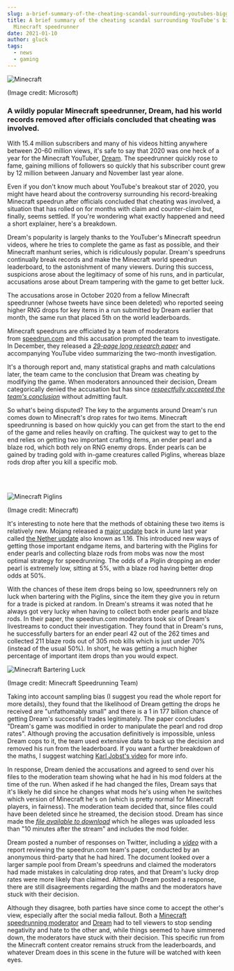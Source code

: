 ```yaml
---
slug: a-brief-summary-of-the-cheating-scandal-surrounding-youtubes-biggest-minecraft-speedrunner
title: A brief summary of the cheating scandal surrounding YouTube's biggest
  Minecraft speedrunner
date: 2021-01-10
author: gluck
tags:
  - news
  - gaming
---
```

![Minecraft](/images/minecraft.jpg "Minecraft")

(Image credit: Microsoft)

### A wildly popular Minecraft speedrunner, Dream, had his world records removed after officials concluded that cheating was involved.

With 15.4 million subscribers and many of his videos hitting anywhere between 20-60 million views, it's safe to say that 2020 was one heck of a year for the Minecraft YouTuber, [Dream](https://www.youtube.com/c/dream/videos). The speedrunner quickly rose to fame, gaining millions of followers so quickly that his subscriber count grew by 12 million between January and November last year alone.

Even if you don't know much about YouTube's breakout star of 2020, you might have heard about the controversy surrounding his record-breaking Minecraft speedrun after officials concluded that cheating was involved, a situation that has rolled on for months with claim and counter-claim but, finally, seems settled. If you're wondering what exactly happened and need a short explainer, here's a breakdown.

Dream's popularity is largely thanks to the YouTuber's Minecraft speedrun videos, where he tries to complete the game as fast as possible, and their Minecraft manhunt series, which is ridiculously popular. Dream's speedruns continually break records and make the Minecraft world speedrun leaderboard, to the astonishment of many viewers. During this success, suspicions arose about the legitimacy of some of his runs, and in particular, accusations arose about Dream tampering with the game to get better luck.

The accusations arose in October 2020 from a fellow Minecraft speedrunner (whose tweets have since been deleted) who reported seeing higher RNG drops for key items in a run submitted by Dream earlier that month, the same run that placed 5th on the world leaderboards.

Minecraft speedruns are officiated by a team of moderators from [speedrun.com](https://www.speedrun.com/) and this accusation prompted the team to investigate. In December, they released a *[29-page long research paper](https://mcspeedrun.com/dream.pdf)* and accompanying YouTube video summarizing the two-month investigation.

It's a thorough report and, many statistical graphs and math calculations later, the team came to the conclusion that Dream was cheating by modifying the game. When moderators announced their decision, Dream categorically denied the accusation but has since *[respectfully accepted the team's conclusion](https://twitter.com/dreamwastaken/status/1344716590080782339)* without admitting fault.

So what's being disputed? The key to the arguments around Dream's run comes down to Minecraft's drop rates for two items. Minecraft speedrunning is based on how quickly you can get from the start to the end of the game and relies heavily on crafting. The quickest way to get to the end relies on getting two important crafting items, an ender pearl and a blaze rod, which both rely on RNG enemy drops. Ender pearls can be gained by trading gold with in-game creatures called Piglins, whereas blaze rods drop after you kill a specific mob.

<br>

<br>

![Minecraft Piglins](/images/minecraft-piglins.jpg "Minecraft Piglins")

(Image credit: Minecraft)

It's interesting to note here that the methods of obtaining these two items is relatively new. Mojang released a [major update](https://www.pcgamer.com/minecraft-update-patch-notes/) back in June last year called [the Nether update](https://www.pcgamer.com/i-took-a-one-way-portal-to-minecrafts-updated-nether-and-tried-to-live-there/) also known as 1.16. This introduced new ways of getting those important endgame items, and bartering with the Piglins for ender pearls and collecting blaze rods from mobs was now the most optimal strategy for speedrunning. The odds of a Piglin dropping an ender pearl is extremely low, sitting at 5%, with a blaze rod having better drop odds at 50%.  

With the chances of these item drops being so low, speedrunners rely on luck when bartering with the Piglins, since the item they give you in return for a trade is picked at random. In Dream's streams it was noted that he always got very lucky when having to collect both ender pearls and blaze rods. In their paper, the speedrun.com moderators took six of Dream's livestreams to conduct their investigation. They found that in Dream's runs, he successfully barters for an ender pearl 42 out of the 262 times and collected 211 blaze rods out of 305 mob kills which is just under 70% (instead of the usual 50%). In short, he was getting a much higher percentage of important item drops than you would expect.

![Minecraft Bartering Luck](/images/minecraft-bartering-luck.png "Minecraft Bartering Luck")

(Image credit: Minecraft Speedrunning Team)

Taking into account sampling bias (I suggest you read the whole report for more details), they found that the likelihood of Dream getting the drops he received are "unfathomably small" and there is a 1 in 177 billion chance of getting Dream's successful trades legitimately. The paper concludes "Dream's game was modified in order to manipulate the pearl and rod drop rates". Although proving the accusation definitively is impossible, unless Dream cops to it, the team used extensive data to back up the decision and removed his run from the leaderboard. If you want a further breakdown of the maths, I suggest watching [Karl Jobst's video](https://www.youtube.com/watch?v=f8TlTaTHgzo&amp%3Bt=108s&amp%3Bab_channel=KarlJobst) for more info.

In response, Dream denied the accusations and agreed to send over his files to the moderation team showing what he had in his mod folders at the time of the run. When asked if he had changed the files, Dream says that it's likely he did since he changes what mods he's using when he switches which version of Minecraft he's on (which is pretty normal for Minecraft players, in fairness). The moderation team decided that, since files could have been deleted since he streamed, the decision stood. Dream has since made the *[file available to download](https://twitter.com/dreamwastaken/status/1338300939682410497)* which he alleges was uploaded less than "10 minutes after the stream" and includes the mod folder.

Dream posted a number of responses on Twitter, including a *[video](https://www.youtube.com/watch?v=1iqpSrNVjYQ)* with a report reviewing the speedrun.com team's paper, conducted by an anonymous third-party that he had hired. The document looked over a larger sample pool from Dream's speedruns and claimed the moderators had made mistakes in calculating drop rates, and that Dream's lucky drop rates were more likely than claimed. Although Dream posted a response, there are still disagreements regarding the maths and the moderators have stuck with their decision.


<p>
  <YouTube videoId={"1iqpSrNVjYQ"} containerClassName={"youtube-container"} />
</p>

Although they disagree, both parties have since come to accept the other's view, especially after the social media fallout. Both a [Minecraft speedrunning moderator](https://twitter.com/Geosquare_/status/1338612414552666119) and [Dream](https://twitter.com/dreamwastaken/status/1339380664425193473) had to tell viewers to stop sending negativity and hate to the other and, while things seemed to have simmered down, the moderators have stuck with their decision. This specific run from the Minecraft content creator remains struck from the leaderboards, and whatever Dream does in this scene in the future will be watched with keen eyes.